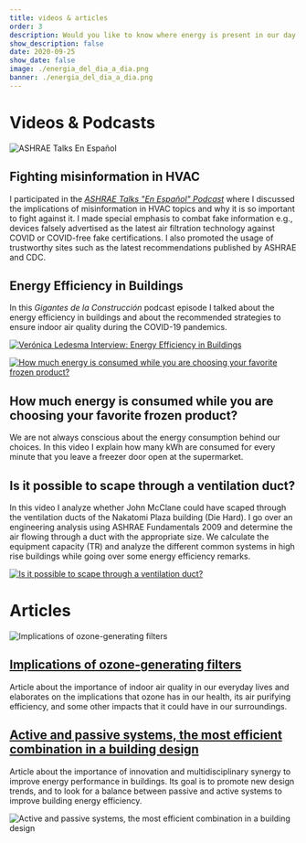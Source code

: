 ```yaml
---
title: videos & articles
order: 3
description: Would you like to know where energy is present in our day to day? In these videos, I go over an engineering analysis to show the importance of HVAC systems and energy efficiency.
show_description: false
date: 2020-09-25
show_date: false
image: ./energia_del_dia_a_dia.png
banner: ./energia_del_dia_a_dia.png
---
```


# Videos & Podcasts

<Row>

<Col>

![ASHRAE Talks En Español](./ashrae_talks_podcast.png)

</Col>
<Col>

## Fighting misinformation in HVAC

I participated in the *[ASHRAE Talks "En Español" Podcast](https://open.spotify.com/episode/76WMfIPPAJVSrvfx2mZzAD?si=QG5S3hrZTly42S6oLDmEZg)* where I discussed the implications of misinformation in HVAC topics and why it is so important to fight against it. I made special emphasis to combat fake information e.g., devices falsely advertised as the latest air filtration technology against COVID or COVID-free fake certifications. I also promoted the usage of trustworthy sites such as the latest recommendations published by ASHRAE and CDC. 
</Col>
</Row>

<Row>

<Col>  

## Energy Efficiency in Buildings

In this *Gigantes de la Construcción* podcast episode I talked about the energy efficiency in buildings and about the recommended strategies to ensure indoor air quality during the COVID-19 pandemics.

</Col>

<Col>

[![Verónica Ledesma Interview: Energy Efficiency in Buildings](http://img.youtube.com/vi/uvTdNuC4_N0/0.jpg)](https://youtu.be/uvTdNuC4_N0 "Verónica Ledesma Interview: Energy Efficiency in Buildings")


</Col>
</Row>

<Row>
<Col>

[![How much energy is consumed while you are choosing your favorite frozen product?](http://img.youtube.com/vi/Nsae4Wvt0Gw/0.jpg)](http://www.youtube.com/watch?v=Nsae4Wvt0Gw "How much energy is consumed while you are choosing your favorite frozen product?")

</Col>
<Col>  

## How much energy is consumed while you are choosing your favorite frozen product?
We are not always conscious about the energy consumption behind our choices. In this video I explain how many kWh are consumed for every minute that you leave a freezer door open at the supermarket.
 
</Col>
</Row>

<Row>
<Col>

## Is it possible to scape through a ventilation duct?
In this video I analyze whether John McClane could have scaped through the ventilation ducts of the Nakatomi Plaza building (Die Hard). I go over an engineering analysis using ASHRAE Fundamentals 2009 and determine the air flowing through a duct with the appropriate size. We calculate the equipment capacity (TR) and analyze the different common systems in high rise buildings while going over some energy efficiency remarks.

</Col>
<Col>

[![Is it possible to scape through a ventilation duct?](http://img.youtube.com/vi/oihZ2B2YEhQ/0.jpg)](http://www.youtube.com/watch?v=oihZ2B2YEhQ "Is it possible to scape through a ventilation duct?")

</Col>
</Row>

# Articles

<Row>
<Col>

![Implications of ozone-generating filters](./acr_latinoamerica.png)

</Col>
<Col>

## [Implications of ozone-generating filters](https://www.acrlatinoamerica.com/202105129827/articulos/aire-acondicionado-y-ventilacion/implicaciones-de-los-filtros-generadores-de-ozono.html)

Article about the importance of indoor air quality in our everyday lives and elaborates on the implications that ozone has in our health, its air purifying efficiency, and some other impacts that it could have in our surroundings. 

</Col>

</Row>

<Row>
<Col>

## [Active and passive systems, the most efficient combination in a building design](https://www.mundohvacr.com.mx/2015/11/sistemas-activos-y-pasivos-la-combinacion-mas-eficiente-en-la-proyeccion-de-espacios/)

Article about the importance of innovation and multidisciplinary synergy to improve energy performance in buildings. Its goal is to promote new design trends, and to look for a balance between passive and active systems to improve building energy efficiency.

</Col>
<Col>

![Active and passive systems, the most efficient combination in a building design](./mundo_hvacr.png)

</Col>
</Row>

